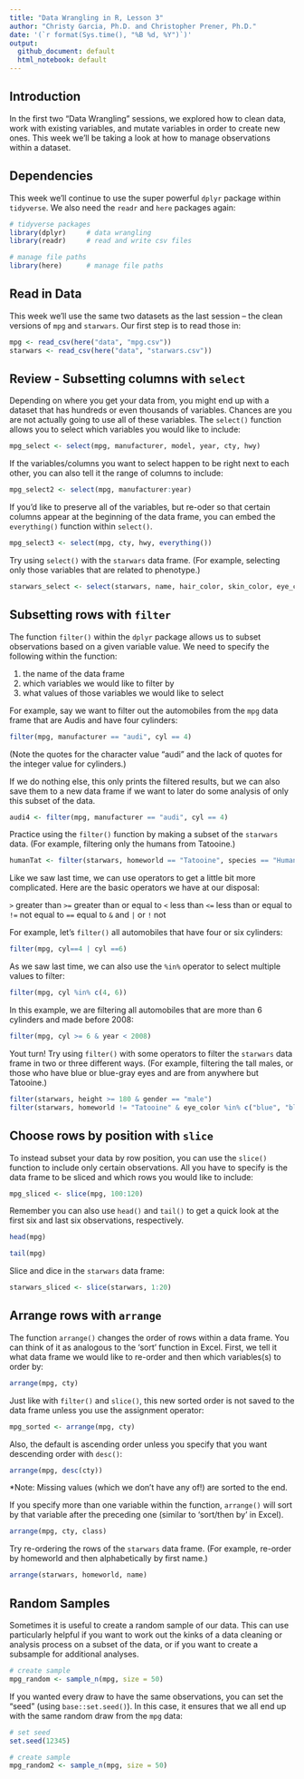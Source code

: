 ```yaml
---
title: "Data Wrangling in R, Lesson 3"
author: "Christy Garcia, Ph.D. and Christopher Prener, Ph.D."
date: '(`r format(Sys.time(), "%B %d, %Y")`)'
output:
  github_document: default
  html_notebook: default
---
```


## Introduction 
In the first two "Data Wrangling" sessions, we explored how to clean data, work with existing variables, and mutate variables in order to create new ones. This week we'll be taking a look at how to manage observations within a dataset. 

## Dependencies
This week we'll continue to use the super powerful `dplyr` package within `tidyverse`. We also need the `readr` and `here` packages again:

```r
# tidyverse packages
library(dplyr)     # data wrangling
library(readr)     # read and write csv files

# manage file paths
library(here)      # manage file paths
```

## Read in Data
This week we'll use the same two datasets as the last session -- the clean versions of `mpg` and `starwars`. Our first step is to read those in: 

```r
mpg <- read_csv(here("data", "mpg.csv"))
starwars <- read_csv(here("data", "starwars.csv"))
```

## Review - Subsetting columns with `select`

Depending on where you get your data from, you might end up with a dataset that has hundreds or even thousands of variables. Chances are you are not actually going to use all of these variables. The `select()` function allows you to select which variables you would like to include: 

```r
mpg_select <- select(mpg, manufacturer, model, year, cty, hwy)
```

If the variables/columns you want to select happen to be right next to each other, you can also tell it the range of columns to include: 

```r
mpg_select2 <- select(mpg, manufacturer:year)
```

If you'd like to preserve all of the variables, but re-oder so that certain columns appear at the beginning of the data frame, you can embed the `everything()` function within `select()`. 

```r
mpg_select3 <- select(mpg, cty, hwy, everything())
```

Try using `select()` with the `starwars` data frame. (For example, selecting only those variables that are related to phenotype.) 

```r
starwars_select <- select(starwars, name, hair_color, skin_color, eye_color)
```

## Subsetting rows with `filter`
The function `filter()` within the `dplyr` package allows us to subset observations based on a given variable value. We need to specify the following within the function: 

1. the name of the data frame
2. which variables we would like to filter by
3. what values of those variables we would like to select

For example, say we want to filter out the automobiles from the `mpg` data frame that are Audis and have four cylinders: 

```r
filter(mpg, manufacturer == "audi", cyl == 4)
```

(Note the quotes for the character value "audi" and the lack of quotes for the integer value for cylinders.)

If we do nothing else, this only prints the filtered results, but we can also save them to a new data frame if we want to later do some analysis of only this subset of the data. 

```r
audi4 <- filter(mpg, manufacturer == "audi", cyl == 4)
```

Practice using the `filter()` function by making a subset of the `starwars` data. (For example, filtering only the humans from Tatooine.)

```r
humanTat <- filter(starwars, homeworld == "Tatooine", species == "Human")
```

Like we saw last time, we can use operators to get a little bit more complicated. Here are the basic operators we have at our disposal: 

`>` greater than
`>=` greater than or equal to 
`<` less than
`<=` less than or equal to 
`!=` not equal to 
`==` equal to 
`&` and
`|` or
`!` not 

For example, let's `filter()` all automobiles that have four or six cylinders: 

```r
filter(mpg, cyl==4 | cyl ==6)
```

As we saw last time, we can also use the `%in%` operator to select multiple values to filter:

```r
filter(mpg, cyl %in% c(4, 6))
```

In this example, we are filtering all automobiles that are more than 6 cylinders and made before 2008: 

```r
filter(mpg, cyl >= 6 & year < 2008)
```

Yout turn! Try using `filter()` with some operators to filter the `starwars` data frame in two or three different ways. (For example, filtering the tall males, or those who have blue or blue-gray eyes and are from anywhere but Tatooine.) 

```r
filter(starwars, height >= 180 & gender == "male")
filter(starwars, homeworld != "Tatooine" & eye_color %in% c("blue", "blue-gray"))
```


## Choose rows by position with `slice`

To instead subset your data by row position, you can use the `slice()` function to include only certain observations. All you have to specify is the data frame to be sliced and which rows you would like to include: 

```r
mpg_sliced <- slice(mpg, 100:120)
```

Remember you can also use `head()` and `tail()` to get a quick look at the first six and last six observations, respectively. 

```r
head(mpg)
```

```r
tail(mpg)
```

Slice and dice in the `starwars` data frame: 

```r
starwars_sliced <- slice(starwars, 1:20)
```

## Arrange rows with `arrange`

The function `arrange()` changes the order of rows within a data frame. You can think of it as analogous to the 'sort' function in Excel. First, we tell it what data frame we would like to re-order and then which variables(s) to order by: 

```r
arrange(mpg, cty)
```

Just like with `filter()` and `slice()`, this new sorted order is not saved to the data frame unless you use the assignment operator: 

```r
mpg_sorted <- arrange(mpg, cty)
```

Also, the default is ascending order unless you specify that you want descending order with `desc()`:

```r
arrange(mpg, desc(cty))
```

*Note: Missing values (which we don't have any of!) are sorted to the end. 

If you specify more than one variable within the function, `arrange()` will sort by that variable after the preceding one (similar to 'sort/then by' in Excel).

```r
arrange(mpg, cty, class)
```

Try re-ordering the rows of the `starwars` data frame. (For example, re-order by homeworld and then alphabetically by first name.) 

```r
arrange(starwars, homeworld, name)
```

## Random Samples 
Sometimes it is useful to create a random sample of our data. This can use particularly helpful if you want to work out the kinks of a data cleaning or analysis process on a subset of the data, or if you want to create a subsample for additional analyses. 

```r
# create sample
mpg_random <- sample_n(mpg, size = 50)
```

If you wanted every draw to have the same observations, you can set the "seed" (using `base::set.seed()`). In this case, it ensures that we all end up with the same random draw from the `mpg` data:

```r
# set seed
set.seed(12345)

# create sample
mpg_random2 <- sample_n(mpg, size = 50)
```

